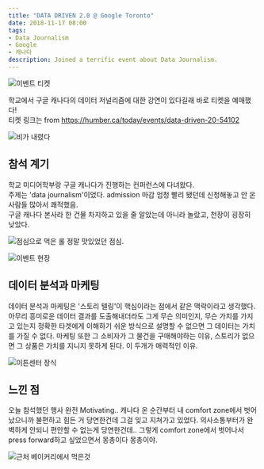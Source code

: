 ```yaml
---
title: "DATA DRIVEN 2.0 @ Google Toronto"
date: 2018-11-17 08:00
tags:
- Data Journalism
- Google
- 캐나다
description: Joined a terrific event about Data Journalism.
---
```


![이벤트 티켓](/images/blog/192021/can0.png)

학교에서 구글 캐나다의 데이터 저널리즘에 대한 강연이 있다길래 바로 티켓을 예매했다!  
티켓 링크는 from https://humber.ca/today/events/data-driven-20-54102  

![비가 내렸다](/images/blog/192021/can2.jpeg)

## 참석 계기

학교 미디어학부랑 구글 캐나다가 진행하는 컨퍼런스에 다녀왔다.   
주제는 'data journalism'이었다. admission 마감 엄청 빨리 됐던데 신청해놓고 안 온 사람들 많아서 쾌적했음.   
구글 캐나다 본사라 한 건물 차지하고 있을 줄 알았는데 아니라 놀랐고, 천장이 굉장히 낮았다.

![점심으로 먹은 롤](/images/blog/192021/can4.jpg)
정말 맛있었던 점심.

![이벤트 현장](/images/blog/192021/can5.jpeg)

## 데이터 분석과 마케팅 

데이터 분석과 마케팅은 '스토리 텔링'이 핵심이라는 점에서 같은 맥락이라고 생각했다.   
아무리 흥미로운 데이터 결과를 도출해내더라도 그게 무슨 의미인지, 무슨 가치를 가지고 있는지 
정확한 타겟에게 이해하기 쉬운 방식으로 설명할 수 없으면 그 데이터는 가치를 가질 수 없다. 
마케팅 또한 그 소비자가 그 물건을 구매해야하는 이유, 스토리가 없으면 그 상품은 가치를 지니지 못하게 된다. 
이 두개가 매력적인 이유.

![이튼센터 장식](/images/blog/192021/can7.jpeg)

## 느낀 점 

오늘 참석했던 행사 완전 Motivating.. 
캐나다 온 순간부터 내 comfort zone에서 벗어났으니까 불편하고 힘든 거 당연한건데 그걸 잊고 지쳐가고 있었다. 
의사소통부터가 완벽하게 안되니 편안할 수 없는게 당연한건데.. 
그렇게 comfort zone에서 벗어나서 press forward하고 싶었으면서 몽총이다 몽총이야.

![근처 베이커리에서 먹은것](/images/blog/192021/can8.jpg)